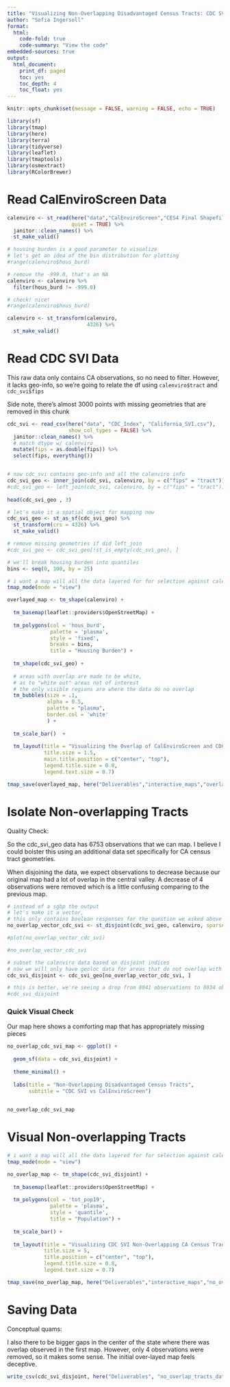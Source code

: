 ```yaml
---
title: "Visualizing Non-Overlapping Disadvantaged Census Tracts: CDC SVI vs CalEnviroScreen"
author: "Sofia Ingersoll"
format:
  html:
    code-fold: true
    code-summary: "View the code"
embedded-sources: true
output:
  html_document:
    print_df: paged
    toc: yes
    toc_depth: 4
    toc_float: yes
---
```


```r
knitr::opts_chunk$set(message = FALSE, warning = FALSE, echo = TRUE)

library(sf)
library(tmap)
library(here)
library(terra)
library(tidyverse)
library(leaflet)
library(tmaptools)
library(osmextract) 
library(RColorBrewer)
```


# Read CalEnviroScreen Data
```r
calenviro <- st_read(here("data","CalEnviroScreen","CES4 Final Shapefile.shp"),
                     quiet = TRUE) %>% 
  janitor::clean_names() %>% 
  st_make_valid()

# housing burden is a good parameter to visualize
# let's get an idea of the bin distribution for plotting
#range(calenviro$hous_burd)

# remove the -999.0, that's an NA
calenviro <- calenviro %>% 
  filter(hous_burd != -999.0)

# check! nice!
#range(calenviro$hous_burd)

calenviro <- st_transform(calenviro,
                          4326) %>% 
  st_make_valid()
```


# Read CDC SVI Data

This raw data only contains CA observations, so no need to filter. However, it lacks geo-info, so we're going to relate the df using `calenviro$tract` and `cdc_svi$fips`

Side note, there's almost 3000 points with missing geometries that are removed in this chunk

```r
cdc_svi <- read_csv(here("data", "CDC_Index", "California_SVI.csv"),
                    show_col_types = FALSE) %>% 
  janitor::clean_names() %>% 
  # match dtype w/ calenviro
  mutate(fips = as.double(fips)) %>% 
  select(fips, everything())


# now cdc_svi contains geo-info and all the calenviro info
cdc_svi_geo <- inner_join(cdc_svi, calenviro, by = c("fips" = "tract"))
#cdc_svi_geo <- left_join(cdc_svi, calenviro, by = c("fips" = "tract"))
                    
head(cdc_svi_geo , 3)     

# let's make it a spatial object for mapping now
cdc_svi_geo <- st_as_sf(cdc_svi_geo) %>% 
  st_transform(crs = 4326) %>% 
  st_make_valid()

# remove missing geometries if did left_join
#cdc_svi_geo <- cdc_svi_geo[!st_is_empty(cdc_svi_geo), ]
```

```r
# we'll break housing burden into quantiles
bins <- seq(0, 100, by = 25)

# i want a map will all the data layered for for selection against calenviro
tmap_mode(mode = "view")

overlayed_map <- tm_shape(calenviro) +
  
  tm_basemap(leaflet::providers$OpenStreetMap) +
  
  tm_polygons(col = 'hous_burd',
              palette = 'plasma',
              style = 'fixed',
              breaks = bins,
              title = "Housing Burden") +
  
  tm_shape(cdc_svi_geo) +
  
  # areas with overlap are made to be white,
  # as to "white out" areas not of interest  
  # the only visible regions are where the data do no overlap 
  tm_bubbles(size = .1,
             alpha = 0.5,
             palette = "plasma",
             border.col = 'white'
             ) +
  
  tm_scale_bar()  +
  
  tm_layout(title = "Visualizing the Overlap of CalEnviroScreen and CDC SVI: \\n Highlighting the Housing Burden & Identifying Non-Overlapping Census Tracts",
            title.size = 1.5,
            main.title.position = c("center", "top"),
            legend.title.size = 0.8,
            legend.text.size = 0.7)

tmap_save(overlayed_map, here("Deliverables","interactive_maps","overlayed_maps","overlayed_map_cdc_svi.html"))
```
# Isolate Non-overlapping Tracts

Quality Check:

So the cdc_svi_geo data has 6753 observations that we can map. 
I believe I could bolster this using an additional data set specifically for CA census tract geometries.

When disjoining the data, we expect observations to decrease because our original map had a lot of overlap in the central valley.
A decrease of 4 observations were removed which is a little confusing comparing to the previous map.
```r
# instead of a sgbp the output
# let's make it a vector,
# this only contains boolean responses for the question we asked above 
no_overlap_vector_cdc_svi <- st_disjoint(cdc_svi_geo, calenviro, sparse = FALSE)[, 1]

#plot(no_overlap_vector_cdc_svi)

#no_overlap_vector_cdc_svi

# subset the calenviro data based on disjoint indices
# now we will only have geoloc data for areas that do not overlap with calenviro
cdc_svi_disjoint <- cdc_svi_geo[no_overlap_vector_cdc_svi, ]

# this is better, we're seeing a drop from 8041 observations to 8034 observations
#cdc_svi_disjoint
```

### Quick Visual Check

Our map here shows a comforting map that has appropriately missing pieces

```r
no_overlap_cdc_svi_map <- ggplot() + 
  
  geom_sf(data = cdc_svi_disjoint) +
  
  theme_minimal() +
  
  labs(title = "Non-Overlapping Disadvantaged Census Tracts",
       subtitle = "CDC SVI vs CalEnviroScreen")

  
no_overlap_cdc_svi_map
```

# Visual Non-overlapping Tracts
```r
# i want a map will all the data layered for for selection against calenviro
tmap_mode(mode = "view")

no_overlap_map <- tm_shape(cdc_svi_disjoint) +
  
  tm_basemap(leaflet::providers$OpenStreetMap) +
  
  tm_polygons(col = 'tot_pop19',
              palette = 'plasma',
              style = 'quantile',
              title = "Population") +
  
  tm_scale_bar() +
  
  tm_layout(title = "Visualizing CDC SVI Non-Overlapping CA Census Tracts with Respect to CalEnviroScreen: \\n Highlighting the Population Density",
            title.size = 5,
            title.position = c("center", "top"),
            legend.title.size = 0.8,
            legend.text.size = 0.7)

tmap_save(no_overlap_map, here("Deliverables","interactive_maps","no_overlap_maps","no_overlap_map_cdc_svi.html"))
```

# Saving Data

Conceptual quams:

I also there to be bigger gaps in the center of the state where there was overlap observed in the first map. However, only 4 observations were removed, so it makes some sense. The initial over-layed map feels deceptive.

```r
write_csv(cdc_svi_disjoint, here("Deliverables", "no_overlap_tracts_data", "cdc_svi_no_overlap_tracts.csv"))
```



